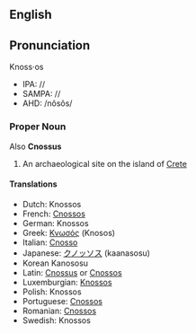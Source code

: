 
==English==
==Pronunciation==
Knoss·os
*IPA: //
*SAMPA: //
*AHD: /nôsôs/

=== Proper Noun ===
{{Wikipedia}}
Also '''Cnossus'''
#An archaeological site on the island of [[Crete]]

==== Translations ====
*Dutch: Knossos
*French: [[Cnossos]]
*German: Knossos
*Greek: [[Κνωσός]] (Knosos)
*Italian: [[Cnosso]]
*Japanese: [[クノッソス]] (kaanasosu)
*Korean<!--: [[]] (-->Kanososu<!--)-->
*Latin: [[Cnossus]] or [[Cnossos]]
*Luxemburgian: [[Knossos]]
*Polish: Knossos
*Portuguese: [[Cnossos]]
*Romanian: [[Cnossos]]
*Swedish: Knossos